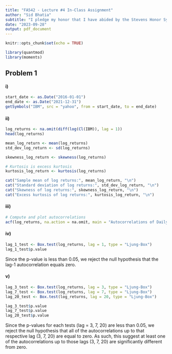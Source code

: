 ```yaml
---
title: "FA542 - Lecture #4 In-Class Assignment"
author: "Sid Bhatia"
subtitle: "I pledge my honor that I have abided by the Stevens Honor System."
date: "2023-09-28"
output: pdf_document
---
```


```r
knitr::opts_chunk$set(echo = TRUE)
```

```r
library(quantmod)
library(moments)
```

## Problem 1

#### i)

```r
start_date <- as.Date("2016-01-01")
end_date <- as.Date("2021-12-31")
getSymbols("IBM", src = "yahoo", from = start_date, to = end_date)
```
#### ii)

```r
log_returns <- na.omit(diff(log(Cl(IBM)), lag = 1))
head(log_returns)

mean_log_return <- mean(log_returns)
std_dev_log_return <- sd(log_returns)

skewness_log_return <- skewness(log_returns)

# Kurtosis is excess kurtosis
kurtosis_log_return <- kurtosis(log_returns)
```

```r
cat("Sample mean of log returns:", mean_log_return, "\n")
cat("Standard deviation of log returns:", std_dev_log_return, "\n")
cat("Skewness of log returns:", skewness_log_return, "\n")
cat("Excess kurtosis of log returns:", kurtosis_log_return, "\n")
```
#### iii) 

```r
# Compute and plot autocorrelations
acf(log_returns, na.action = na.omit, main = "Autocorrelations of Daily Log Returns of IBM")
```

#### iv)

```r
lag_1_test <- Box.test(log_returns, lag = 1, type = "Ljung-Box")
lag_1_test$p.value
```

Since the p-value is less than 0.05, we reject the null hypothesis that the lag-1 autocorrelation equals zero.

#### v)

```r
lag_3_test <- Box.test(log_returns, lag = 3, type = "Ljung-Box")
lag_7_test <- Box.test(log_returns, lag = 7, type = "Ljung-Box")
lag_20_test <- Box.test(log_returns, lag = 20, type = "Ljung-Box")

lag_3_test$p.value
lag_7_test$p.value
lag_20_test$p.value
```
Since the p-values for each tests (lag = 3, 7, 20) are less than 0.05, we reject
the null hypothesis that all of the autocorrelations up to that respective lag (3, 7, 20) are equal to zero. As such, this suggest at least one of the autocorrelations up to those lags (3, 7, 20) are significantly different from zero.



